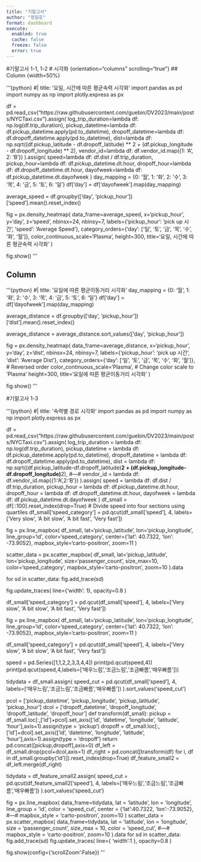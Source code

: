 ```yaml
---
title: "기말고사"
author: "정일호"
format: dashboard
execute: 
  enabled: true
  cache: false
  freeze: false
  error: true
---
```


#기말고사 1-1, 1-2
# 시각화 {orientation="columns" scrolling="true"}
## Column {width=50%}

'''{python}
#| title: '요일, 시간에 따른 평균속력 시각화'
import pandas as pd
import numpy as np
import plotly.express as px

df = pd.read_csv("https://raw.githubusercontent.com/guebin/DV2023/main/posts/NYCTaxi.csv").assign(
    log_trip_duration=lambda df: np.log(df.trip_duration),
    pickup_datetime=lambda df: df.pickup_datetime.apply(pd.to_datetime),
    dropoff_datetime=lambda df: df.dropoff_datetime.apply(pd.to_datetime),
    dist=lambda df: np.sqrt((df.pickup_latitude - df.dropoff_latitude) ** 2 + (df.pickup_longitude - df.dropoff_longitude) ** 2),
    vendor_id=lambda df: df.vendor_id.map({1: 'A', 2: 'B'})
).assign(
    speed=lambda df: df.dist / df.trip_duration,
    pickup_hour=lambda df: df.pickup_datetime.dt.hour,
    dropoff_hour=lambda df: df.dropoff_datetime.dt.hour,
    dayofweek=lambda df: df.pickup_datetime.dt.dayofweek
)
day_mapping = {0: '월', 1: '화', 2: '수', 3: '목', 4: '금', 5: '토', 6: '일'}
df['day'] = df['dayofweek'].map(day_mapping)

average_speed = df.groupby(['day', 'pickup_hour'])['speed'].mean().reset_index()


fig = px.density_heatmap(
    data_frame=average_speed,
    x='pickup_hour',
    y='day',
    z='speed',
    nbinsx=24,
    nbinsy=7,
    labels={'pickup_hour': 'pick up 시간', 'speed': 'Average Speed'},
    category_orders={'day': ['일', '토', '금', '목', '수', '화', '월']},
     color_continuous_scale='Plasma',
     height=300,
    title='요일, 시간에 따른 평균속력 시각화'
)

fig.show()
'''

## Column {width=50%}

'''{python}
#| title: '요일에 따른 평균이동거리 시각화'
day_mapping = {0: '월', 1: '화', 2: '수', 3: '목', 4: '금', 5: '토', 6: '일'}
df['day'] = df['dayofweek'].map(day_mapping)

average_distance = df.groupby(['day', 'pickup_hour'])['dist'].mean().reset_index()

average_distance = average_distance.sort_values(['day', 'pickup_hour'])

fig = px.density_heatmap(
    data_frame=average_distance,
    x='pickup_hour',
    y='day',
    z='dist',
    nbinsx=24,
    nbinsy=7,
    labels={'pickup_hour': 'pick up 시간', 'dist': 'Average Dist'},
    category_orders={'day': ['일', '토', '금', '목', '수', '화', '월']},  # Reversed order
    color_continuous_scale='Plasma',  # Change color scale to 'Plasma'
    height=300,
    title='요일에 따른 평균이동거리 시각화'
)

fig.show()
'''

#기말고사 1-3

'''{python}
#| title: '속력별 경로 시각화'
import pandas as pd
import numpy as np
import plotly.express as px


df = pd.read_csv("https://raw.githubusercontent.com/guebin/DV2023/main/posts/NYCTaxi.csv").assign(
    log_trip_duration = lambda df: np.log(df.trip_duration),
    pickup_datetime = lambda df: df.pickup_datetime.apply(pd.to_datetime),
    dropoff_datetime = lambda df: df.dropoff_datetime.apply(pd.to_datetime),
    dist = lambda df: np.sqrt((df.pickup_latitude-df.dropoff_latitude)**2 + (df.pickup_longitude-df.dropoff_longitude)**2),
    #---#
    vendor_id = lambda df: df.vendor_id.map({1:'A',2:'B'})
).assign(
    speed = lambda df: df.dist / df.trip_duration,
    pickup_hour = lambda df: df.pickup_datetime.dt.hour,
    dropoff_hour = lambda df: df.dropoff_datetime.dt.hour,
    dayofweek = lambda df: df.pickup_datetime.dt.dayofweek
)
df_small = df[::100].reset_index(drop=True)
# Divide speed into four sections using quartiles
df_small['speed_category'] = pd.qcut(df_small['speed'], 4, labels=['Very slow', 'A bit slow', 'A bit fast', 'Very fast'])



fig = px.line_mapbox(
    df_small,
    lat='pickup_latitude',
    lon='pickup_longitude',
    line_group='id',
    color='speed_category',
    center={'lat': 40.7322, 'lon': -73.9052},
    mapbox_style='carto-positron',
    zoom=11
)


scatter_data = px.scatter_mapbox(
    df_small,
    lat='pickup_latitude',
    lon='pickup_longitude',
    size='passenger_count',
    size_max=10,
    color='speed_category',
    mapbox_style='carto-positron',
    zoom=10
).data


for sd in scatter_data:
    fig.add_trace(sd)


fig.update_traces(
    line={'width': 1},
    opacity=0.8
)


df_small['speed_category'] = pd.qcut(df_small['speed'], 4, labels=['Very slow', 'A bit slow', 'A bit fast', 'Very fast'])

fig = px.line_mapbox(
    df_small,
    lat='pickup_latitude',
    lon='pickup_longitude',
    line_group='id',
    color='speed_category',
    center={'lat': 40.7322, 'lon': -73.9052},
    mapbox_style='carto-positron',
    zoom=11
)


df_small['speed_category'] = pd.qcut(df_small['speed'], 4, labels=['Very slow', 'A bit slow', 'A bit fast', 'Very fast'])


speed = pd.Series([1,1,2,2,3,3,4,4])
print(pd.qcut(speed,4))
print(pd.qcut(speed,4,labels=['매우느림','조금느림','조금빠름','매우빠름']))

tidydata = df_small.assign(
    speed_cut = pd.qcut(df_small['speed'], 4, labels=['매우느림','조금느림','조금빠름','매우빠름'])
).sort_values('speed_cut')

pcol = ['pickup_datetime', 'pickup_longitude', 'pickup_latitude', 'pickup_hour']
dcol = ['dropoff_datetime', 'dropoff_longitude', 'dropoff_latitude', 'dropoff_hour']
def transform(df_small):
    pickup = df_small.loc[:,['id']+pcol].set_axis(['id', 'datetime', 'longitude', 'latitude', 'hour'],axis=1).assign(type = 'pickup')
    dropoff = df_small.loc[:,['id']+dcol].set_axis(['id', 'datetime', 'longitude', 'latitude', 'hour'],axis=1).assign(type = 'dropoff')
    return pd.concat([pickup,dropoff],axis=0)
df_left = df_small.drop(pcol+dcol,axis=1)
df_right = pd.concat([transform(df) for i, df in df_small.groupby('id')]).reset_index(drop=True)
df_feature_small2 = df_left.merge(df_right)

tidydata = df_feature_small2.assign(
    speed_cut = pd.qcut(df_feature_small2['speed'], 4, labels=['매우느림','조금느림','조금빠름','매우빠름'])
).sort_values('speed_cut')

fig = px.line_mapbox(
    data_frame=tidydata,
    lat = 'latitude',
    lon = 'longitude',
    line_group = 'id',
    color = 'speed_cut',
    center = {'lat':40.7322, 'lon':-73.9052},
    #---#
    mapbox_style = 'carto-positron',
    zoom=10
)
scatter_data = px.scatter_mapbox(
    data_frame=tidydata,
    lat = 'latitude',
    lon = 'longitude',
    size = 'passenger_count',
    size_max = 10,
    color = 'speed_cut',
    #---#
    mapbox_style = 'carto-positron',
    zoom=10
).data
for sd in scatter_data:
    fig.add_trace(sd)
fig.update_traces(
    line={
        'width':1
    },
    opacity=0.8
)

fig.show(config={'scrollZoom':False})
'''